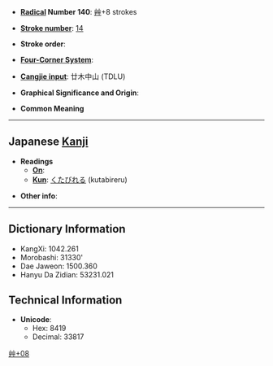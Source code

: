 * '''[[Wiktionary:Chinese radical index| Radical]] Number 140''': [[Wiktionary:Chinese radical index 艸|艸]]+8 strokes

* '''[[Wiktionary:Chinese total strokes index|Stroke number]]''': [[Wiktionary:Chinese total strokes index 14|14]]

* '''Stroke order''': 

* '''[[Wiktionary:Chinese four corner index|Four-Corner System]]''': 

* '''[[Wiktionary:Chinese Cangjie index|Cangjie input]]''': 廿木中山 (TDLU)

* '''Graphical Significance and Origin''': 

* '''Common Meaning'''

----

== Japanese [[Kanji]] ==

* '''Readings'''
** '''[[On]]''': 
** '''[[Kun]]''': [[くたびれる]] (kutabireru)

* '''Other info''':  

----

== Dictionary Information ==

* KangXi: 1042.261
* Morobashi: 31330'
* Dae Jaweon: 1500.360
* Hanyu Da Zidian: 53231.021

== Technical Information ==

* '''Unicode''':
** Hex: 8419
** Decimal: 33817

[[Category:Japanese-only CJKV Characters|艸+08]]